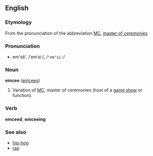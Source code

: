 ==English==
===Etymology===
From the pronunciation of the abbreviation [[MC]], [[master of ceremonies]]

===Pronunciation===
*em'sē', /ˈemˈsiː/, /<tt>"em"si:</tt>/<!-- feels like 2 primary stresses but i could be wrong -->

===Noun===
'''emcee''' ([[emcees]])
# Variation of [[MC]], master of ceremonies (host of a [[game show]] or function).

=== Verb ===
'''emceed''', '''emceeing'''
===See also===
*[[hip-hop]]
*[[rap]]